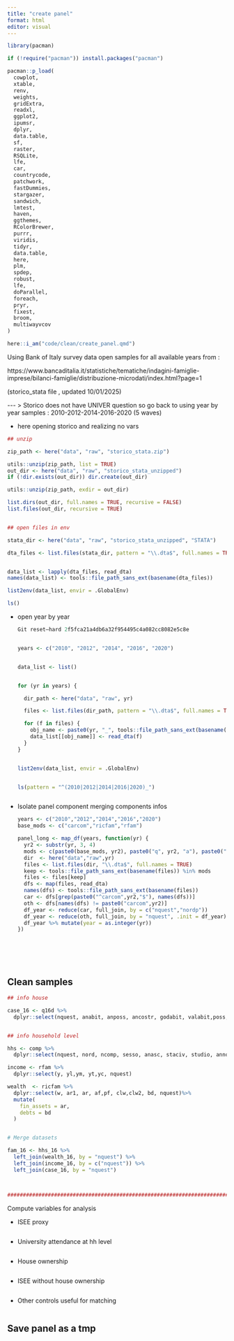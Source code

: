 ```yaml
---
title: "create panel"
format: html
editor: visual
---
```


```r

library(pacman)

if (!require("pacman")) install.packages("pacman")

pacman::p_load(
  cowplot,
  xtable,
  renv,
  weights,
  gridExtra,
  readxl,
  ggplot2,
  ipumsr,
  dplyr,
  data.table,
  sf,
  raster,
  RSQLite,
  lfe,
  car,
  countrycode,
  patchwork,
  fastDummies,
  stargazer,
  sandwich,
  lmtest,
  haven,
  ggthemes,
  RColorBrewer,
  purrr,
  viridis,
  tidyr,
  data.table,
  here,
  plm,
  spdep,
  robust,
  lfe, 
  doParallel,
  foreach,
  pryr,
  fixest,
  broom,
  multiwayvcov
)

here::i_am("code/clean/create_panel.qmd")

```

Using Bank of Italy survey data open samples for all available years from :

https://www.bancaditalia.it/statistiche/tematiche/indagini-famiglie-imprese/bilanci-famiglie/distribuzione-microdati/index.html?page=1

(storico_stata file , updated 10/01/2025)

\-\-- \> Storico does not have UNIVER question so go back to using year by year samples : 2010-2012-2014-2016-2020 (5 waves)

-   here opening storico and realizing no vars

```r

## unzip

zip_path <- here("data", "raw", "storico_stata.zip")

utils::unzip(zip_path, list = TRUE)
out_dir <- here("data", "raw", "storico_stata_unzipped")
if (!dir.exists(out_dir)) dir.create(out_dir)

utils::unzip(zip_path, exdir = out_dir)

list.dirs(out_dir, full.names = TRUE, recursive = FALSE)
list.files(out_dir, recursive = TRUE)


## open files in env

stata_dir <- here("data", "raw", "storico_stata_unzipped", "STATA")

dta_files <- list.files(stata_dir, pattern = "\\.dta$", full.names = TRUE)


data_list <- lapply(dta_files, read_dta)
names(data_list) <- tools::file_path_sans_ext(basename(dta_files))

list2env(data_list, envir = .GlobalEnv)

ls()

```

-   open year by year

    ```r


    Git reset—hard 2f5fca21a4db6a32f954495c4a082cc8082e5c8e 


    years <- c("2010", "2012", "2014", "2016", "2020")


    data_list <- list()


    for (yr in years) {

      dir_path <- here("data", "raw", yr)
      
      files <- list.files(dir_path, pattern = "\\.dta$", full.names = TRUE)

      for (f in files) {
        obj_name <- paste0(yr, "_", tools::file_path_sans_ext(basename(f)))
        data_list[[obj_name]] <- read_dta(f)
      }
    }


    list2env(data_list, envir = .GlobalEnv)


    ls(pattern = "^(2010|2012|2014|2016|2020)_")



    ```

-   Isolate panel component merging components infos

    ```r



    years <- c("2010","2012","2014","2016","2020")
    base_mods <- c("carcom","ricfam","rfam")

    panel_long <- map_df(years, function(yr) {
      yr2 <- substr(yr, 3, 4)
      mods <- c(paste0(base_mods, yr2), paste0("q", yr2, "a"), paste0("q", yr2, "d"), "alld1", "alld2_res")
      dir  <- here("data","raw",yr)
      files <- list.files(dir, "\\.dta$", full.names = TRUE)
      keep <- tools::file_path_sans_ext(basename(files)) %in% mods
      files <- files[keep]
      dfs <- map(files, read_dta)
      names(dfs) <- tools::file_path_sans_ext(basename(files))
      car <- dfs[grep(paste0("^carcom",yr2,"$"), names(dfs))]
      oth <- dfs[names(dfs) != paste0("carcom",yr2)]
      df_year <- reduce(car, full_join, by = c("nquest","nordp"))
      df_year <- reduce(oth, full_join, by = "nquest", .init = df_year)
      df_year %>% mutate(year = as.integer(yr))
    })







    ```

## Clean samples

```r


## info house

case_16 <- q16d %>%
  dplyr::select(nquest, anabit, anposs, ancostr, godabit, valabit,poss, altrab, altrfab, teragr, ternagr, debita1, ndebita1, debita2, ndebita2, mutuor)


## info household level

hhs <- comp %>%
  dplyr::select(nquest, nord, ncomp, sesso, anasc, staciv, studio, annoedu, pesofit, tipodip, nascarea, univer, parent, ireg, nascreg, area5, acom5, perl, nperl, eta, isco)

income <- rfam %>%
  dplyr::select(y, yl,ym, yt,yc, nquest)

wealth  <- ricfam %>%
  dplyr::select(w, ar1, ar, af,pf, clw,clw2, bd, nquest)%>%
  mutate(
    fin_assets = ar,
    debts = bd
  ) 


# Merge datasets

fam_16 <- hhs_16 %>%
  left_join(wealth_16, by = "nquest") %>%
  left_join(income_16, by = c("nquest")) %>%
  left_join(case_16, by = "nquest")



########################################################################

```

Compute variables for analysis

-   ISEE proxy

```r

```

-   University attendance at hh level

    ```r

    ```

-   House ownership

    ```r

    ```

-   ISEE without house ownership

    ```r

    ```

-   Other controls useful for matching

    ```r






    ```

## Save panel as a tmp

```r

```
